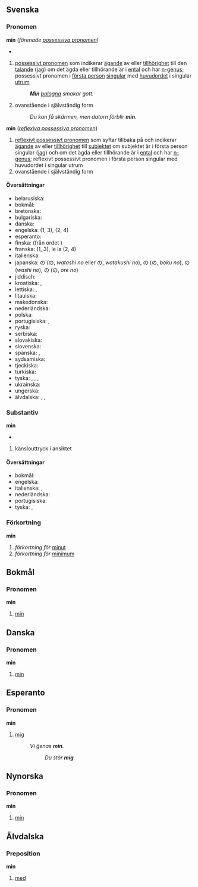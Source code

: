 {{se även|mín|min.|Min}}

==Svenska==
===Pronomen===
{{sv-pron-pers}}
'''min''' (''förenade [[possessiva pronomen]]'')
*{{uttal|sv|ipa=mɪn}}
#{{tagg|kat=possessiva pronomen}} [[possessivt pronomen]] som indikerar [[ägande]] av eller [[tillhörighet]] till den [[talande]] ([[jag]]) om det ägda eller tillhörande är i [[ental]] och har [[n-genus]]; possessivt pronomen i [[första person]] [[singular]] med [[huvudord]]et i singular [[utrum]]
#:'''''Min''' [[bologna]] smakar gott.''
#ovanstående i självständig form
#:''Du kan få skärmen, men datorn förblir '''min'''.''
'''min''' (''[[reflexiva possessiva pronomen]]'')
#[[reflexivt possessivt pronomen]] som syftar tillbaka på och indikerar [[ägande]] av eller [[tillhörighet]] till [[subjekt]]et om subjektet är i första person singular ([[jag]]) och om det ägda eller tillhörande är i [[ental]] och har [[n-genus]]; reflexivt possessivt pronomen i första person singular med huvudordet i singular utrum
#ovanstående i självständig form
:{{avgränsare}}
:{{besläktade ord|[[mitt]], [[mina]]}}
:{{etymologi|Fornnordiska ''[[mínn]]'', av urgermanska *''mīnaz'' (varav även engelska ''[[mine]]'', tyska ''[[mein]]'', etc.), av urindoeuropeiska *''meino''-, från *''mei'' (lokativ av *''me''-, "mig") och *-''no''- (adjektivsuffix).}}

====Översättningar====
{{ö-topp}}
*belarusiska: {{ö|be|мой}}
*bokmål: {{ö+|no|min}}
*bretonska: {{ö+|br|ma}}
*bulgariska: {{ö+|bg|мой}}
*danska: {{ö+|da|min}}
*engelska: {{ö+|en|my}} (1, 3), {{ö+|en|mine}} (2, 4)
*esperanto: {{ö+|eo|mia}}
*finska: {{ö+|fi|minun}} (från ordet {{ö+|fi|minä}})
*franska: {{ö+|fr|mon|m}} {{ö+|fr|ma|f}} (1, 3), le {{ö+|fr|mien|m}} la {{ö+|fr|mienne|f}} (2, 4)
*italienska: {{ö+|it|mio}}
*japanska: {{ö+|ja|私}}の ({{ö+|ja|わたし}}の, ''watashi no'' eller {{ö+|ja|わたくし}}の, ''watakushi no''), {{ö+|ja|僕}}の ({{ö+|ja|ぼく}}の, ''boku no''), {{ö+|ja|わし}}の (''washi no''), {{ö+|ja|俺}}の ({{ö|ja|おれ}}の, ''ore no'')
*jiddisch: {{ö|yi|מײַן|tr=mayn}}
*kroatiska: {{ö+|hr|moj|m}}, {{ö|hr|moja|f}}
*lettiska: {{ö|lv|mans}}, {{ö|lv|manējs}}
*litauiska: {{ö+|lt|mano}}
*makedonska: {{ö|mk|мој}}
*nederländska: {{ö+|nl|mijn}}
*polska: {{ö+|pl|mój}}
*portugisiska: {{ö+|pt|meu}}, {{ö+|pt|minha}}
*ryska: {{ö+|ru|мой}}
*serbiska: {{ö+|sr|мој}}
*slovakiska: {{ö+|sk|môj}}
*slovenska: {{ö+|sl|moj}}
*spanska: {{ö+|es|mío}}, {{ö+|es|mi}}
*sydsamiska: {{ö|sma|mov}}
*tjeckiska: {{ö+|cs|můj}}
*turkiska: {{ö+|tr|benim}}
*tyska: {{ö+|de|mein}}, {{ö+|de|meine}}, {{ö+|de|meinen}}, {{ö+|de|meiner}}
*ukrainska: {{ö+|uk|мій}}
*ungerska: {{ö|hu|-m}}
*älvdalska: {{ö|ovd|menn|m}}, {{ö|ovd|mąi|f}}, {{ö|ovd|mett|n}}
{{ö-botten}}

===Substantiv===
{{sv-subst-n-er}}
'''min'''
*{{uttal|sv|ipa=miːn}}
#känslouttryck i ansiktet
#:{{etymologi|I svenskan sedan 1631, från franska ''[[mine]]'' (varav även tyska ''[[Miene]]'', engelska ''[[mien]]''), av bretonskans ''min'', "mun", "näbb", "nos"}}
#:{{sammansättningar|[[kännarmin]], [[minspel]]}}
#:{{fraser|[[hålla god min]]}}
#:{{seäven|[[grimas]]}}

====Översättningar====
{{ö-topp|känslouttryck i ansiktet}}
*bokmål: {{ö+|no|mine|mf}}
*engelska: {{ö+|en|facial expression}}
*italienska: {{ö|it|espressione del viso|f}}, {{ö|it|espressione facciale|f}}
*nederländska: {{ö|nl|gelaatsuitdrukking|f}}
*portugisiska: {{ö|pt|expressão facial}}
*tyska: {{ö+|de|Miene|f}}, {{ö+|de|Gesichtsausdruck|m}}
{{ö-botten}}

===Förkortning===
{{förkortning|sv}}
'''min'''
#''förkortning för'' [[minut]]
#''förkortning för'' [[minimum]]

==Bokmål==
===Pronomen===
{{no-pron-pers}}
'''min'''
#[[#Svenska|min]]

==Danska==
===Pronomen===
{{da-pron-pers}}
'''min'''
#[[#Svenska|min]]

==Esperanto==
===Pronomen===
{{pron|eo}}
'''min'''
#[[mig]]
#:''Vi ĝenas '''min'''.''
#::''Du stör '''mig'''.''
#:{{besläktade ord|[[mi]]}}

==Nynorska==
===Pronomen===
{{nn-pron-pers}}
'''min'''
#[[#Svenska|min]]

==Älvdalska==
===Preposition===
{{prep|ovd}}
'''min'''
#[[med]]
